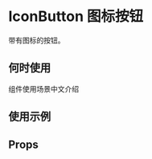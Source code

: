 # IconButton 图标按钮

带有图标的按钮。

## 何时使用

组件使用场景中文介绍

## 使用示例

<!-- Inject Stories -->

## Props

<!-- Inject Props -->
